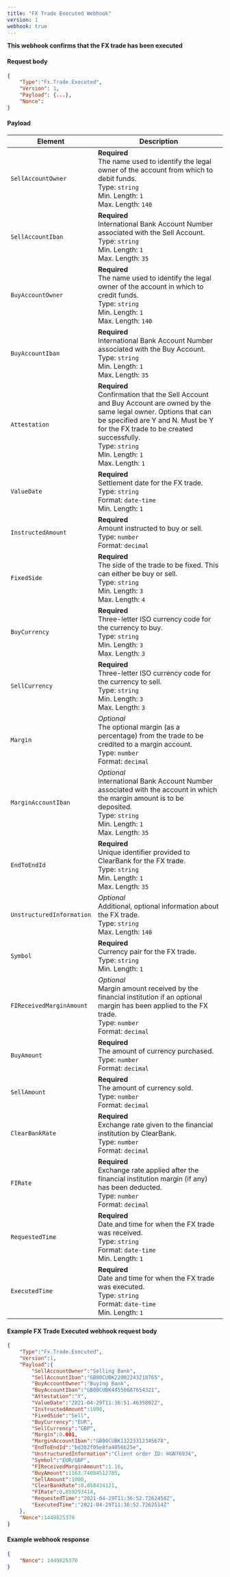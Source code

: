 ---
title: "FX Trade Executed Webhook"
version: 1
webhook: true
---

**This webhook confirms that the FX trade has been executed**

#### Request body

```json
{
    "Type":"Fx.Trade.Executed",
    "Version": 1,
    "Payload": {...},
    "Nonce":
}
```

#### Payload
| Element                 | Description                                                                                                                                                                                                               |
|-------------------------|---------------------------------------------------------------------------------------------------------------------------------------------------------------------------------------------------------------------------|
| `SellAccountOwner`      | **Required**<br /> The name used to identify the legal owner of the account from which to debit funds.<br /> Type: `string`<br /> Min. Length: `1`<br /> Max. Length: `140`<br />                                         |
| `SellAccountIban`       | **Required**<br /> International Bank Account Number associated with the Sell Account.<br /> Type: `string`<br /> Min. Length: `1`<br /> Max. Length: `35`<br />                                                           |
| `BuyAccountOwner`       | **Required**<br /> The name used to identify the legal owner of the account in which to credit funds.<br /> Type: `string`<br /> Min. Length: `1`<br /> Max. Length: `140`<br />                                          |
| `BuyAccountIban`        | **Required**<br /> International Bank Account Number associated with the Buy Account.<br /> Type: `string`<br /> Min. Length: `1`<br /> Max. Length: `35`<br />                                                            |
| `Attestation`           | **Required**<br /> Confirmation that the Sell Account and Buy Account are owned by the same legal owner. Options that can be specified are Y and N. Must be Y for the FX trade to be created successfully.<br /> Type: `string`<br /> Min. Length: `1`<br /> Max. Length: `1`<br />                       |
| `ValueDate`             | **Required**<br /> Settlement date for the FX trade.<br /> Type: `string`<br /> Format: `date-time`<br /> Min. Length: `1`<br />                                                                                          |
| `InstructedAmount`      | **Required**<br /> Amount instructed to buy or sell.<br /> Type: `number`<br /> Format: `decimal`<br />                                                                                                                   |
| `FixedSide`             | **Required**<br /> The side of the trade to be fixed. This can either be buy or sell.<br /> Type: `string`<br /> Min. Length: `3`<br /> Max. Length: `4`<br />                                                            |
| `BuyCurrency`           | **Required**<br /> Three-letter ISO currency code for the currency to buy.<br /> Type: `string`<br /> Min. Length: `3`<br /> Max. Length: `3`<br />                                                                       |
| `SellCurrency`          | **Required**<br /> Three-letter ISO currency code for the currency to sell.<br /> Type: `string`<br /> Min. Length: `3`<br /> Max. Length: `3`<br />                                                                      |
| `Margin`                | *Optional*<br /> The optional margin (as a percentage) from the trade to be credited to a margin account.<br /> Type: `number`<br /> Format: `decimal`<br />                                                              |
| `MarginAccountIban`     | *Optional*<br /> International Bank Account Number associated with the account in which the margin amount is to be deposited.<br /> Type: `string`<br /> Min. Length: `1`<br /> Max. Length: `35`<br />                   |
| `EndToEndId`            | **Required**<br /> Unique identifier provided to ClearBank for the FX trade.<br /> Type: `string`<br /> Min. Length: `1`<br /> Max. Length: `35`<br />                                                                    |
| `UnstructuredInformation` | *Optional*<br /> Additional, optional information about the FX trade.<br /> Type: `string`<br /> Max. Length: `140`<br />                                                                                               |
| `Symbol`                | **Required**<br /> Currency pair for the FX trade.<br /> Type: `string`<br /> Min. Length: `1`<br />                                                                                                                      |
| `FIReceivedMarginAmount` | *Optional*<br /> Margin amount received by the financial institution if an optional margin has been applied to the FX trade.<br /> Type: `number`<br /> Format: `decimal`<br />                                          |
| `BuyAmount`             | **Required**<br /> The amount of currency purchased.<br /> Type: `number`<br /> Format: `decimal`<br />                                                                                                                   |
| `SellAmount`            | **Required**<br /> The amount of currency sold.<br /> Type: `number`<br /> Format: `decimal`<br />                                                                                                                        |
| `ClearBankRate`         | **Required**<br /> Exchange rate given to the financial institution by ClearBank.<br /> Type: `number`<br /> Format: `decimal`<br />                                                                                      |
| `FIRate`                | **Required**<br /> Exchange rate applied after the financial institution margin (if any) has been deducted.<br /> Type: `number`<br /> Format: `decimal`<br />                                                            |
| `RequestedTime`         | **Required**<br /> Date and time for when the FX trade was received.<br /> Type: `string`<br /> Format: `date-time`<br /> Min. Length: `1`<br />                                                                          |
| `ExecutedTime`          | **Required**<br /> Date and time for when the FX trade was executed.<br /> Type: `string`<br /> Format: `date-time`<br /> Min. Length: `1`<br />                                                                          |

#### Example FX Trade Executed webhook request body

```json
{
    "Type":"Fx.Trade.Executed",
    "Version":1,
    "Payload":{
        "SellAccountOwner":"Selling Bank",
        "SellAccountIban":"GB00CUBK22002243218765",
        "BuyAccountOwner":"Buying Bank",
        "BuyAccountIban":"GB00CUBK44556687654321",
        "Attestation":"Y",
        "ValueDate":"2021-04-29T11:36:51.4635892Z",
        "InstructedAmount":1000,
        "FixedSide":"Sell",
        "BuyCurrency":"EUR",
        "SellCurrency":"GBP",
        "Margin":0.001,
        "MarginAccountIban":"GB00CUBK11223312345678",
        "EndToEndId":"bd382f05e8fa4056b25e",
        "UnstructuredInformation":"Client order ID: HGN76934",
        "Symbol":"EUR/GBP",
        "FIReceivedMarginAmount":1.16,
        "BuyAmount":1163.74684512785,
        "SellAmount":1000,
        "ClearBankRate":0.858434121,
        "FIRate":0.859293414,
        "RequestedTime":"2021-04-29T11:36:52.7262458Z",
        "ExecutedTime":"2021-04-29T11:36:52.7262514Z"
    },
    "Nonce":1449825370
}
```

#### Example webhook response

```json
{
    "Nonce": 1449825370
}
```
